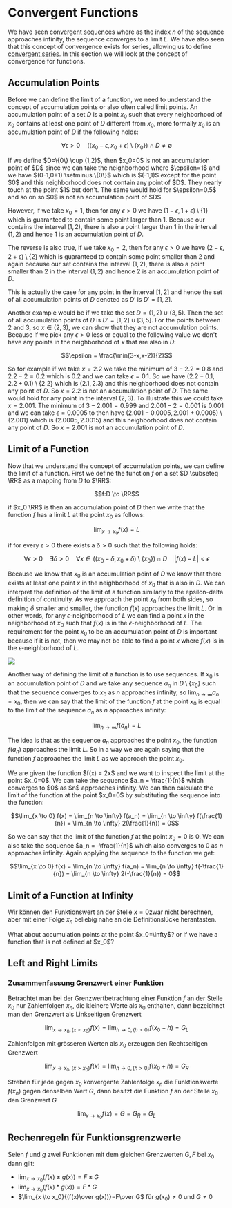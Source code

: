
# Convergent Functions

We have seen [convergent sequences](/garden/maths/calculus/convergentSequences) where as the index $n$ of the sequence approaches infinity, the sequence converges to a limit $L$. We have also seen that this concept of convergence exists for series, allowing us to define [convergent series](/garden/maths/calculus/convergentSeries). In this section we will look at the concept of convergence for functions.

## Accumulation Points

Before we can define the limit of a function, we need to understand the concept of accumulation points or also often called limit points. An accumulation point of a set $D$ is a point $x_0$ such that every neighborhood of $x_0$ contains at least one point of $D$ different from $x_0$, more formally $x_0$ is an accumulation point of $D$ if the following holds:

```math
\forall \epsilon > 0 \quad ((x_0 - \epsilon, x_0 + \epsilon) \setminus \{x_0\}) \cap D \neq \emptyset
```

<Callout type="example">
If we define $D=\{0\} \cup (1,2)$, then $x_0=0$ is not an accumulation point of $D$ since we can take the neighborhood where $\epsilon=1$ and we have $(0-1,0+1) \setminus \{0\}$ which is $(-1,1)$ except for the point $0$ and this neighborhood does not contain any point of $D$. They nearly touch at the point $1$ but don't. The same would hold for $\epsilon=0.5$ and so on so $0$ is not an accumulation point of $D$.

However, if we take $x_0=1$, then for any $\epsilon>0$ we have $(1-\epsilon,1+\epsilon) \setminus \{1\}$ which is guaranteed to contain some point larger than $1$. Because our contains the interval $(1,2)$, there is also a point larger than $1$ in the interval $(1,2)$ and hence $1$ is an accumulation point of $D$. 

The reverse is also true, if we take $x_0=2$, then for any $\epsilon>0$ we have $(2-\epsilon,2+\epsilon) \setminus \{2\}$ which is guaranteed to contain some point smaller than $2$ and again because our set contains the interval $(1,2)$, there is also a point smaller than $2$ in the interval $(1,2)$ and hence $2$ is an accumulation point of $D$. 

This is actually the case for any point in the interval $[1,2]$ and hence the set of all accumulation points of $D$ denoted as $D'$ is $D'=[1,2]$.

Another example would be if we take the set $D=(1,2) \cup (3,5)$. Then the set of all accumulation points of $D$ is $D'=[1,2] \cup [3,5]$. For the points between 2 and 3, so $x \in (2,3)$, we can show that they are not accumulation points. Because if we pick any $\epsilon > 0$ less or equal to the following value we don't have any points in the neighborhood of $x$ that are also in $D$:

```math
\epsilon = \frac{\min(3-x,x-2)}{2}
```

So for example if we take $x=2.2$ we take the minimum of $3-2.2=0.8$ and $2.2-2=0.2$ which is $0.2$ and we can take $\epsilon=0.1$. So we have $(2.2-0.1,2.2+0.1) \setminus \{2.2\}$ which is $(2.1,2.3)$ and this neighborhood does not contain any point of $D$. So $x=2.2$ is not an accumulation point of $D$. The same would hold for any point in the interval $(2,3)$. To illustrate this we could take $x=2.001$. The minimum of $3-2.001=0.999$ and $2.001-2=0.001$ is $0.001$ and we can take $\epsilon=0.0005$ to then have $(2.001-0.0005,2.001+0.0005) \setminus \{2.001\}$ which is $(2.0005,2.0015)$ and this neighborhood does not contain any point of $D$. So $x=2.001$ is not an accumulation point of $D$.
</Callout>

## Limit of a Function

Now that we understand the concept of accumulation points, we can define the limit of a function. First we define the function $f$ on a set $D \subseteq \RR$ as a mapping from $D$ to $\RR$:

```math
f:D \to \RR
```

if $x_0 \RR$ is then an accumulation point of $D$ then we write that the function $f$ has a limit $L$ at the point $x_0$ as follows:

```math
\lim_{x \to x_0}{f(x)}=L 
```

if for every $\epsilon > 0$ there exists a $\delta > 0$ such that the following holds:

```math
\forall \epsilon > 0 \quad \exists \delta > 0 \quad \forall x \in ((x_0 - \delta, x_0 + \delta) \setminus \{x_0\}) \cap D \quad |f(x) - L| < \epsilon
```

Because we know that $x_0$ is an accumulation point of $D$ we know that there exists at least one point $x$ in the neighborhood of $x_0$ that is also in $D$. We can interpret the definition of the limit of a function similarly to the epsilon-delta definition of continuity. As we approach the point $x_0$ from both sides, so making $\delta$ smaller and smaller, the function $f(x)$ approaches the limit $L$. Or in other words, for any $\epsilon$-neighborhood of $L$ we can find a point $x$ in the neighborhood of $x_0$ such that $f(x)$ is in the $\epsilon$-neighborhood of $L$. The requirement for the point $x_0$ to be an accumulation point of $D$ is important because if it is not, then we may not be able to find a point $x$ where $f(x)$ is in the $\epsilon$-neighborhood of $L$.

<Image 
    src="/maths/limitOfFunctions.png"
    caption="Limit of a Function as x approaches the accumulation point a."
    width={500}
/>

<Callout type="example">

</Callout>

Another way of defining the limit of a function is to use sequences. If $x_0$ is an accumulation point of $D$ and we take any sequence $a_n$ in $D \setminus \{x_0\}$ such that the sequence converges to $x_0$ as $n$ approaches infinity, so $\lim_{n \to \infty} a_n = x_0$, then we can say that the limit of the function $f$ at the point $x_0$ is equal to the limit of the sequence $a_n$ as $n$ approaches infinity:

```math
\lim_{n \to \infty} f(a_n) = L
```

The idea is that as the sequence $a_n$ approaches the point $x_0$, the function $f(a_n)$ approaches the limit $L$. So in a way we are again saying that the function $f$ approaches the limit $L$ as we approach the point $x_0$.

<Callout type="example">
We are given the function $f(x) = 2x$ and we want to inspect the limit at the point $x_0=0$. We can take the sequence $a_n = \frac{1}{n}$ which converges to $0$ as $n$ approaches infinity. We can then calculate the limit of the function at the point $x_0=0$ by substituting the sequence into the function:

```math
\lim_{x \to 0} f(x) = \lim_{n \to \infty} f(a_n) = \lim_{n \to \infty} f(\frac{1}{n}) = \lim_{n \to \infty} 2(\frac{1}{n}) = 0
```

So we can say that the limit of the function $f$ at the point $x_0=0$ is $0$. We can also take the sequence $a_n = -\frac{1}{n}$ which also converges to $0$ as $n$ approaches infinity. Again applying the sequence to the function we get:

```math
\lim_{x \to 0} f(x) = \lim_{n \to \infty} f(a_n) = \lim_{n \to \infty} f(-\frac{1}{n}) = \lim_{n \to \infty} 2(-\frac{1}{n}) = 0
```
</Callout>

## Limit of a Function at Infinity

Wir können den Funktionswert an der Stelle $x = 0$zwar nicht berechnen, aber mit einer Folge $x_n$ beliebig nahe an die Definitionslücke herantasten.

<Callout type="todo">
What about accumulation points at the point $x_0=\infty$? or if we have a function that is not defined at $x_0$?
</Callout>

## Left and Right Limits

### Zusammenfassung Grenzwert einer Funktion

Betrachtet man bei der Grenzwertbetrachtung einer Funktion $f$ an der Stelle $x_0$ nur Zahlenfolgen $x_n$, die kleinere Werte als $x_0$ enthalten, dann bezeichnet man den Grenzwert als Linkseitigen Grenzwert

```math
\lim_{x \to x_0,(x<x_0)}{f(x)}=\lim_{h \to 0,(h>0)}{f(x_0-h)}=G_L
```

Zahlenfolgen mit grösseren Werten als $x_0$ erzeugen den Rechtseitigen Grenzwert

```math
\lim_{x \to x_0,(x>x_0)}{f(x)}=\lim_{h \to 0,(h>0)}{f(x_0+h)}=G_R
```

Streben für jede gegen $x_0$ konvergente Zahlenfolge $x_n$ die Funktionswerte $f(x_n)$ gegen denselben Wert $G$, dann besitzt die Funktion $f$ an der Stelle $x_0$ den Grenzwert $G$

```math
\lim_{x \to x_0}{f(x)}=G=G_R=G_L
```

## Rechenregeln für Funktionsgrenzwerte

Seien $f$ und $g$ zwei Funktionen mit dem gleichen Grenzwerten $G,F$ bei $x_0$ dann gilt:

- $\lim_{x \to x_0}{(f(x)\pm g(x))}=F\pm G$
- $\lim_{x \to x_0}{(f(x)*g(x))}=F*G$
- $\lim_{x \to x_0}{(f(x)\over g(x))}=F\over G$ für $g(x_0) \neq 0$ und $G \neq 0$
